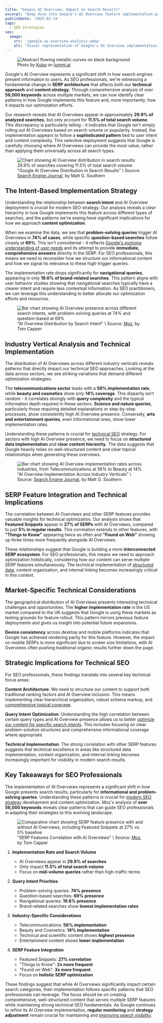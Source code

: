 ```yaml
---
title: "Google AI Overview: Impact on Search Results"
excerpt: "Deep dive into Google's AI Overview feature implementation patterns, analyzing over 56,000 keywords across markets to understand its impact on search."
publishDate: '2025-02-14'
tags:
  - SEO Strategies
seo:
  image:
    src: '/google-ai-overview-analysis.webp'
    alt: "Visual representation of Google's AI Overview implementation patterns across different search intents"
---
```


<figure>
  <Image 
    id="cover-img" 
    src={coverImage} 
    loading="eager" 
    priority={true}
    alt="Abstract flowing metallic curves on black background" 
  />
  <figcaption>
    Photo by <a href="https://www.lummi.ai/creator/kubadesign">Kuba</a> on <a href="https://www.lummi.ai/">lummi.ai</a>
  </figcaption>
</figure>

Google's AI Overview represents a significant shift in how search engines present information to users. As SEO professionals, we're witnessing a fundamental change in **SERP architecture** that affects both our **technical approach** and **content strategy**. Through comprehensive analysis of over **56,000 keywords** across multiple markets, we can now identify clear patterns in how Google implements this feature and, more importantly, how it impacts our optimization efforts.

Our research reveals that AI Overviews appear in approximately **29.9% of analyzed searches**, but only account for **11.5% of total search volume**. This discrepancy is particularly telling - it indicates that Google isn't simply rolling out AI Overviews based on search volume or popularity. Instead, the implementation appears to follow a **sophisticated pattern** tied to user intent and content complexity. This selective deployment suggests that Google is carefully choosing where AI Overviews can provide the most value, rather than applying them universally across all search types.

<figure>
  <Image 
    id="article-img" 
    src={volumeDistributionImage} 
    alt="Chart showing AI Overview distribution in search results: 29.9% of searches covering 11.5% of total search volume" 
  />
  <figcaption>
    "Google AI Overview Distribution in Search Results" \ Source: <a href="https://www.searchenginejournal.com/google-ai-overviews-found-in-74-of-problem-solving-queries/538504/" target="_blank">Search Engine Journal</a>, by Matt G. Southern
  </figcaption>
</figure>

## The Intent-Based Implementation Strategy

Understanding the relationship between **search intent** and AI Overview deployment is crucial for modern SEO strategy. Our analysis reveals a clear hierarchy in how Google implements this feature across different types of searches, and the patterns we're seeing have significant implications for how we approach **content optimization**.

When we examine the data, we see that **problem-solving queries** trigger AI Overviews in **74% of cases**, while specific **question-based searches** follow closely at **69%**. This isn't coincidental - it reflects [Google's evolving understanding of user needs](https://www.serp-secrets.com/blog/adapting-to-googles-helpful-content-era/) and its attempt to provide **immediate, comprehensive answers** directly in the SERP. For SEO professionals, this means we need to reconsider how we structure our informational content and how we signal its relevance to these high-trigger queries.

The implementation rate drops significantly for **navigational queries**, appearing in only **19.6% of brand-related searches**. This pattern aligns with user behavior studies showing that navigational searches typically have a clearer intent and require less contextual information. As SEO practitioners, we can leverage this understanding to better allocate our optimization efforts and resources.

<figure>
  <Image 
    id="article-img" 
    src={searchIntentImage} 
    alt="Bar chart showing AI Overview presence across different search intents, with problem-solving queries at 74% and question-based at 69%" 
  />
  <figcaption>
    "AI Overview Distribution by Search Intent" \ Source: <a href="https://moz.com/blog/ai-overviews-are-they-affecting-your-search-results-whiteboard-friday" target="_blank">Moz</a>, by Tom Capper
  </figcaption>
</figure>

## Industry Vertical Analysis and Technical Implementation

The distribution of AI Overviews across different industry verticals reveals patterns that directly impact our technical SEO approaches. Looking at the data across sectors, we see striking variations that demand different optimization strategies:

The **telecommunications sector** leads with a **56% implementation rate**, while **beauty and cosmetics** show only **14% coverage**. This disparity isn't random - it correlates strongly with **query complexity** and the typical information depth required in these sectors. **Science and nature queries**, particularly those requiring detailed explanations or step-by-step processes, show consistently high AI Overview presence. Conversely, **arts and entertainment queries**, even informational ones, show lower implementation rates.

Understanding these patterns is crucial for [technical SEO](https://www.serp-secrets.com/categories/technical-seo/) strategy. For sectors with high AI Overview presence, we need to focus on **structured data implementation** and **clear content hierarchy**. The data suggests that Google heavily relies on well-structured content and clear topical relationships when generating these overviews.

<figure>
  <Image 
    id="article-img" 
    src={industryDistributionImage} 
    alt="Bar chart showing AI Overview implementation rates across industries, from Telecommunications at 56% to Beauty at 14%" 
  />
  <figcaption>
    "AI Overview Implementation Across Industry Verticals" \ Source: <a href="https://www.searchenginejournal.com/google-ai-overviews-found-in-74-of-problem-solving-queries/538504/" target="_blank">Search Engine Journal</a>, by Matt G. Southern
  </figcaption>
</figure>

## SERP Feature Integration and Technical Implications

The correlation between AI Overviews and other SERP features provides valuable insights for technical optimization. Our analysis shows that **Featured Snippets** appear in **27% of SERPs** with AI Overviews, compared to just **5% in regular results**. This correlation extends to other features, with **"Things to Know"** appearing twice as often and **"Found on Web"** showing up three times more frequently alongside AI Overviews.

These relationships suggest that Google is building a more **interconnected SERP ecosystem**. For SEO professionals, this means we need to approach optimization holistically, considering how our content can serve multiple SERP features simultaneously. The technical implementation of [structured data](https://www.serp-secrets.com/blog/advanced-strategies-for-schema-markup-optimization/), content organization, and internal linking becomes increasingly critical in this context.

## Market-Specific Technical Considerations

The geographical distribution of AI Overviews presents interesting technical challenges and opportunities. The **higher implementation rate** in the US market compared to the UK suggests that Google is using these markets as testing grounds for feature rollout. This pattern mirrors previous feature deployments and gives us insight into potential future expansions.

**Device consistency** across desktop and mobile platforms indicates that Google has achieved rendering parity for this feature. However, the impact on mobile SERPs is more significant due to screen size limitations, with AI Overviews often pushing traditional organic results further down the page.

## Strategic Implications for Technical SEO

For SEO professionals, these findings translate into several key technical focus areas:

**Content Architecture**: We need to structure our content to support both traditional ranking factors and AI Overview inclusion. This means implementing clear hierarchical organization, robust schema markup, and [comprehensive topical coverage](https://www.serp-secrets.com/blog/mastering-bert-in-seo-for-better-semantic-insight/).

**Query Intent Optimization**: Understanding the high correlation between certain query types and AI Overview presence allows us to better [optimize our content for specific search intents](https://www.serp-secrets.com/blog/how-to-create-helpful-content-after-hcu/). This includes focusing on clear problem-solution structures and comprehensive informational coverage where appropriate.

**Technical Implementation**: The strong correlation with other SERP features suggests that technical excellence in areas like structured data implementation, content organization, and internal linking becomes increasingly important for visibility in modern search results.

## Key Takeaways for SEO Professionals

The implementation of AI Overviews represents a significant shift in how Google presents search results, particularly for **informational and problem-solving queries**. Understanding these patterns is crucial for [modern SEO strategy](https://www.serp-secrets.com/categories/seo-strategies/) development and content optimization. Moz's analysis of **over 56,000 keywords** reveals clear patterns that can guide SEO professionals in adapting their strategies to this evolving landscape.

<figure>
  <Image 
    id="article-img" 
    src={serpFeaturesImage} 
    alt="Comparative chart showing SERP feature presence with and without AI Overviews, including Featured Snippets at 27% vs 5% baseline" 
  />
  <figcaption>
    "SERP Features Correlation with AI Overviews" \ Source: <a href="https://moz.com/blog/ai-overviews-are-they-affecting-your-search-results-whiteboard-friday" target="_blank">Moz</a>, by Tom Capper
  </figcaption>
</figure>

1. **Implementation Rate and Search Volume**
   - AI Overviews appear in **29.9% of searches**
   - Only impact **11.5% of total search volume**
   - Focus on **mid-volume queries** rather than high-traffic terms

2. **Query Intent Priorities**
   - Problem-solving queries: **74% presence**
   - Question-based searches: **69% presence**
   - Navigational queries: **19.6% presence**
   - Brand-related searches show **lowest implementation rates**

3. **Industry-Specific Considerations**
   - Telecommunications: **56% implementation**
   - Beauty and Cosmetics: **14% implementation**
   - Technical and scientific content shows **highest presence**
   - Entertainment content shows **lower implementation**

4. **SERP Feature Integration**
   - Featured Snippets: **27% correlation**
   - "Things to Know": **2x more frequent**
   - "Found on Web": **3x more frequent**
   - Focus on **holistic SERP optimization**

These findings suggest that while AI Overviews significantly impact certain search categories, their implementation follows specific patterns that SEO professionals can leverage. The focus should be on creating comprehensive, well-structured content that serves multiple SERP features while maintaining strong technical SEO fundamentals. As Google continues to refine its AI Overview implementation, **regular monitoring** and **strategy adjustment** remain crucial for maintaining and [improving search visibility](https://www.serp-secrets.com/blog/why-user-generated-content-is-key-for-seo-success/).